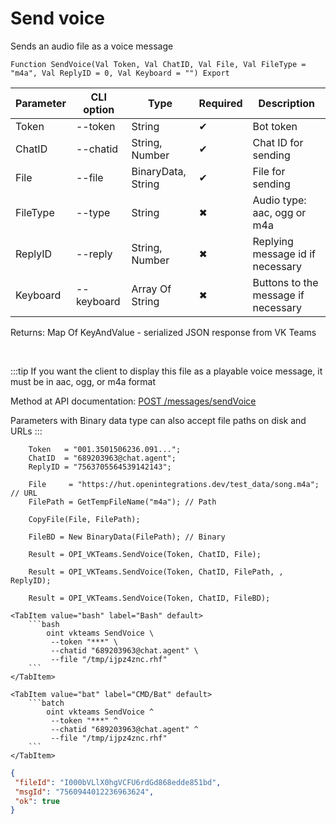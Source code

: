 ﻿---
sidebar_position: 3
description: Send voice and other functions to work with VKTeams in the Open Integration Package, a free open-source integration library for 1C:Enterprise 8, OneScript and CLI
keywords: [1C, 1С, 1С:Enterprise, 1С:Enterprise 8.3, API, Integration, Services, Exchange, OneScript, CLI, VKTeams]
---


# Send voice
 Sends an audio file as a voice message



`Function SendVoice(Val Token, Val ChatID, Val File, Val FileType = "m4a", Val ReplyID = 0, Val Keyboard = "") Export`

  | Parameter | CLI option | Type | Required | Description |
  |-|-|-|-|-|
  | Token | --token | String | &#x2714; | Bot token |
  | ChatID | --chatid | String, Number | &#x2714; | Chat ID for sending |
  | File | --file | BinaryData, String | &#x2714; | File for sending |
  | FileType | --type | String | &#x2716; | Audio type: aac, ogg or m4a |
  | ReplyID | --reply | String, Number | &#x2716; | Replying message id if necessary |
  | Keyboard | --keyboard | Array Of String | &#x2716; | Buttons to the message if necessary |

  
  Returns:  Map Of KeyAndValue - serialized JSON response from VK Teams

<br/>

:::tip
If you want the client to display this file as a playable voice message, it must be in aac, ogg, or m4a format

Method at API documentation: [POST /messages/sendVoice](https://teams.vk.com/botapi/#/messages/post_messages_sendVoice)

Parameters with Binary data type can also accept file paths on disk and URLs
:::
<br/>


```bsl title="1C:Enterprise/OneScript code example"
    Token   = "001.3501506236.091...";
    ChatID  = "689203963@chat.agent";
    ReplyID = "7563705564539142143";

    File     = "https://hut.openintegrations.dev/test_data/song.m4a"; // URL
    FilePath = GetTempFileName("m4a"); // Path

    CopyFile(File, FilePath);

    FileBD = New BinaryData(FilePath); // Binary

    Result = OPI_VKTeams.SendVoice(Token, ChatID, File);

    Result = OPI_VKTeams.SendVoice(Token, ChatID, FilePath, , ReplyID);

    Result = OPI_VKTeams.SendVoice(Token, ChatID, FileBD);
```
 

 <Tabs>
  
    <TabItem value="bash" label="Bash" default>
        ```bash
            oint vkteams SendVoice \
             --token "***" \
             --chatid "689203963@chat.agent" \
             --file "/tmp/ijpz4znc.rhf"
        ```
    </TabItem>
  
    <TabItem value="bat" label="CMD/Bat" default>
        ```batch
            oint vkteams SendVoice ^
             --token "***" ^
             --chatid "689203963@chat.agent" ^
             --file "/tmp/ijpz4znc.rhf"
        ```
    </TabItem>
</Tabs>


```json title="Result"
{
 "fileId": "I000bVLlX0hgVCFU6rdGd868edde851bd",
 "msgId": "7560944012236963624",
 "ok": true
}
```
